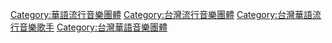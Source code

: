 [[Category:華語流行音樂團體|Category:華語流行音樂團體]]
[[Category:台灣流行音樂團體|Category:台灣流行音樂團體]]
[[Category:台灣華語流行音樂歌手|Category:台灣華語流行音樂歌手]]
[[Category:台灣華語音樂團體|Category:台灣華語音樂團體]]